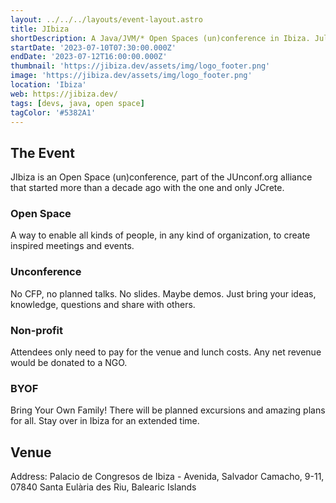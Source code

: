```yaml
---
layout: ../../../layouts/event-layout.astro
title: JIbiza
shortDescription: A Java/JVM/* Open Spaces (un)conference in Ibiza. July 10-12, 2023
startDate: '2023-07-10T07:30:00.000Z'
endDate: '2023-07-12T16:00:00.000Z'
thumbnail: 'https://jibiza.dev/assets/img/logo_footer.png'
image: 'https://jibiza.dev/assets/img/logo_footer.png'
location: 'Ibiza'
web: https://jibiza.dev/
tags: [devs, java, open space]
tagColor: '#5382A1'
---
```



## The Event

JIbiza is an Open Space (un)conference, part of the <ExternalLink href="https://junconf.org/">JUnconf.org</ExternalLink> alliance that started more than a decade ago with the one and only <ExternalLink href="https://www.jcrete.org/">JCrete</ExternalLink>.

### Open Space

A way to enable all kinds of people, in any kind of organization, to create inspired meetings and events.

### Unconference

No CFP, no planned talks. No slides. Maybe demos. Just bring your ideas, knowledge, questions and share with others.

### Non-profit

Attendees only need to pay for the venue and lunch costs. Any net revenue would be donated to a NGO.

### BYOF

Bring Your Own Family! There will be planned excursions and amazing plans for all. Stay over in Ibiza for an extended time.

## Venue

Address: Palacio de Congresos de Ibiza - Avenida, Salvador Camacho, 9-11, 07840 Santa Eulària des Riu, Balearic Islands

<GoogleMap
  src="https://www.google.com/maps/embed?pb=!1m18!1m12!1m3!1d3101.301623665329!2d1.5419750766976563!3d38.98561197170541!2m3!1f0!2f0!3f0!3m2!1i1024!2i768!4f13.1!3m3!1m2!1s0x12993ffaaaaaaaab%3A0x5105da1da1daf52!2sPalacio%20de%20Congresos%20de%20Ibiza!5e0!3m2!1ses!2ses!4v1687788418167!5m2!1ses!2ses"
  ariaLabel="Palacio de Congresos de Ibiza - Avenida, Salvador Camacho, 9-11, 07840 Santa Eulària des Riu, Balearic Islands"
/>
